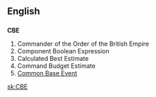 ==English==
==={{initialism}}===
'''CBE'''
#Commander of the Order of the British Empire
#Component Boolean Expression
#Calculated Best Estimate    
#Command Budget Estimate
#[[w:Common Base Event|Common Base Event]]

[[sk:CBE]]